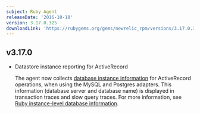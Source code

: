 ```yaml
---
subject: Ruby Agent
releaseDate: '2016-10-18'
version: 3.17.0.325
downloadLink: 'https://rubygems.org/gems/newrelic_rpm/versions/3.17.0.325'
---
```


## v3.17.0

* Datastore instance reporting for ActiveRecord

  The agent now collects [database instance information](https://docs.newrelic.com/docs/apm/applications-menu/features/analyze-database-instance-level-performance-issues) for ActiveRecord operations, when using the MySQL and Postgres adapters. This information (database server and database name) is displayed in transaction traces and slow query traces. For more information, see [Ruby instance-level database information](https://docs.newrelic.com/docs/apm/applications-menu/features/analyze-database-instance-level-performance-issues#ruby-compatibility).
